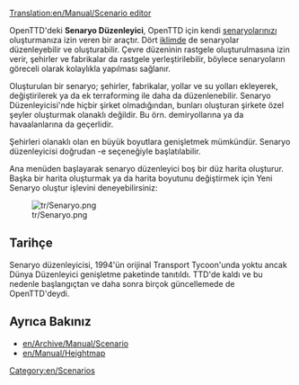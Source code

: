 [[Translation:en/Manual/Scenario editor]]
{{tr/İçindekiler}}

OpenTTD'deki '''Senaryo Düzenleyici''', OpenTTD için kendi [[en/Archive/Manual/Scenario|senaryolarınızı]] oluşturmanıza izin veren bir araçtır. Dört [[en/Manual/Climates|iklimde]] de senaryolar düzenleyebilir ve oluşturabilir. Çevre düzeninin rastgele oluşturulmasına izin verir, şehirler ve fabrikalar da rastgele yerleştirilebilir, böylece senaryoların göreceli olarak kolaylıkla yapılması sağlanır.

Oluşturulan bir senaryo; şehirler, fabrikalar, yollar ve su yolları ekleyerek, değiştirilerek ya da ek terraforming ile daha da düzenlenebilir. Senaryo Düzenleyicisi'nde hiçbir şirket olmadığından, bunları oluşturan şirkete özel şeyler oluşturmak olanaklı değildir. Bu örn. demiryollarına ya da havaalanlarına da geçerlidir.

Şehirleri olanaklı olan en büyük boyutlara genişletmek mümkündür. Senaryo düzenleyicisi doğrudan -e seçeneğiyle başlatılabilir.

Ana menüden başlayarak senaryo düzenleyici boş bir düz harita oluşturur. Başka bir harita oluşturmak ya da harita boyutunu değiştirmek için Yeni Senaryo oluştur işlevini deneyebilirsiniz:

[[File:tr/Senaryo.png]]

==Tarihçe==
Senaryo düzenleyicisi, 1994'ün orijinal Transport Tycoon'unda yoktu ancak Dünya Düzenleyici genişletme paketinde tanıtıldı. TTD'de kaldı ve bu nedenle başlangıçtan ve daha sonra birçok güncellemede de OpenTTD'deydi.

==Ayrıca Bakınız==
* [[en/Archive/Manual/Scenario]]
* [[en/Manual/Heightmap]]

[[Category:en/Scenarios]]